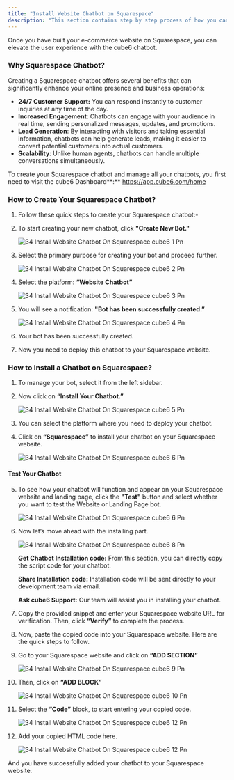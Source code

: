 ```yaml
---
title: "Install Website Chatbot on Squarespace"
description: "This section contains step by step process of how you can install website chatbot on the Squarespace."
---
```


Once you have built your e-commerce website on Squarespace, you can elevate the user experience with the cube6 chatbot.

### **Why Squarespace Chatbot?**

Creating a Squarespace chatbot offers several benefits that can significantly enhance your online presence and business operations:

- **24/7 Customer Support:** You can respond instantly to customer inquiries at any time of the day.
- **Increased Engagement**: Chatbots can engage with your audience in real time, sending personalized messages, updates, and promotions.
- **Lead Generation**: By interacting with visitors and taking essential information, chatbots can help generate leads, making it easier to convert potential customers into actual customers.
- **Scalability**: Unlike human agents, chatbots can handle multiple conversations simultaneously.

To create your Squarespace chatbot and manage all your chatbots, you first need to visit the cube6 Dashboard\*\*:\*\* https://app.cube6.com/home

### **How to Create Your Squarespace Chatbot?**

1. Follow these quick steps to create your Squarespace chatbot:-
2. To start creating your new chatbot, click **"Create New Bot."**

   ![34 Install Website Chatbot On Squarespace cube6 1 Pn](/images/how-cube6-works/install-website-on-squarespace/34.install_website_chatbot_on_squarespace__cube6-1.png)
3. Select the primary purpose for creating your bot and proceed further.

   ![34 Install Website Chatbot On Squarespace cube6 2 Pn](/images/how-cube6-works/install-website-on-squarespace/34.install_website_chatbot_on_squarespace__cube6-2.png)
4. Select the platform: **“Website Chatbot”**

   ![34 Install Website Chatbot On Squarespace cube6 3 Pn](/images/how-cube6-works/install-website-on-squarespace/34.install_website_chatbot_on_squarespace__cube6-3.png)
5. You will see a notification: **"Bot has been successfully created.”**

   ![34 Install Website Chatbot On Squarespace cube6 4 Pn](/images/how-cube6-works/install-website-on-squarespace/34.install_website_chatbot_on_squarespace__cube6-4.png)
6. Your bot has been successfully created.
7. Now you need to deploy this chatbot to your Squarespace website.

### **How to Install a Chatbot on Squarespace?**

1. To manage your bot, select it from the left sidebar.
2. Now click on **“Install Your Chatbot.”**

   ![34 Install Website Chatbot On Squarespace cube6 5 Pn](/images/how-cube6-works/install-website-on-squarespace/34.install_website_chatbot_on_squarespace__cube6-5.png)
3. You can select the platform where you need to deploy your chatbot.
4. Click on **“Squarespace”** to install your chatbot on your Squarespace website.

   ![34 Install Website Chatbot On Squarespace cube6 6 Pn](/images/how-cube6-works/install-website-on-squarespace/34.install_website_chatbot_on_squarespace__cube6-6.png)

#### **Test Your Chatbot**

 5. To see how your chatbot will function and appear on your Squarespace website and landing page, click the **"Test"** button and select whether you want to test the Website or Landing Page bot.

    ![34 Install Website Chatbot On Squarespace cube6 6 Pn](/images/how-cube6-works/install-website-on-squarespace/34.install_website_chatbot_on_squarespace__cube6-7.png)
 6. Now let’s move ahead with the installing part.

    ![34 Install Website Chatbot On Squarespace cube6 8 Pn](/images/how-cube6-works/install-website-on-squarespace/34.install_website_chatbot_on_squarespace__cube6-8.png)

    **Get Chatbot Installation code:** From this section, you can directly copy the script code for your chatbot.

    **Share Installation code: I**nstallation code will be sent directly to your development team via email.

    **Ask cube6 Support:** Our team will assist you in installing your chatbot.
 7. Copy the provided snippet and enter your Squarespace website URL for verification. Then, click **“Verify”** to complete the process.
 8. Now, paste the copied code into your Squarespace website. Here are the quick steps to follow.
 9. Go to your Squarespace website and click on **“ADD SECTION”**

    ![34 Install Website Chatbot On Squarespace cube6 9 Pn](/images/how-cube6-works/install-website-on-squarespace/34.install_website_chatbot_on_squarespace__cube6-9.png)
10. Then, click on **“ADD BLOCK”**

    ![34 Install Website Chatbot On Squarespace cube6 10 Pn](/images/how-cube6-works/install-website-on-squarespace/34.install_website_chatbot_on_squarespace__cube6-10.png)
11. Select the **“Code”** block, to start entering your copied code.

    ![34 Install Website Chatbot On Squarespace cube6 12 Pn](/images/how-cube6-works/install-website-on-squarespace/34.install_website_chatbot_on_squarespace__cube6-11.png)
12. Add your copied HTML code here.

    ![34 Install Website Chatbot On Squarespace cube6 12 Pn](/images/how-cube6-works/install-website-on-squarespace/34.install_website_chatbot_on_squarespace__cube6-12.png)

And you have successfully added your chatbot to your Squarespace website.